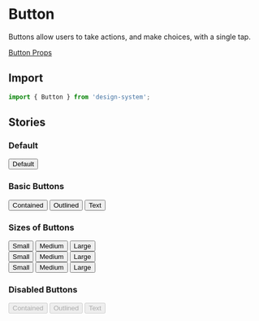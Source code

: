 
<Meta title='Base/Buttons/Button' component={Button} />

# Button

Buttons allow users to take actions, and make choices, with a single tap.

[Button Props](https://mui.com/material-ui/api/button/)

<!------------------------------------| IMPORT |---------------------------------------->

## Import

```jsx
import { Button } from 'design-system';
```

<!------------------------------------| STORIES |--------------------------------------->

## Stories

### Default

<Canvas>
    <Story name='Default' args={{}}>
        <Button variant="contained">Default</Button>
    </Story>
</Canvas>

### Basic Buttons

<Canvas>
    <Story name='Basic' args={{}}>
        <Stack direction='row' spacing={2}>
            <Button>Contained</Button>
            <Button variant='outlined'>Outlined</Button>
            <Button variant='text'>Text</Button>
        </Stack>
    </Story>
</Canvas>

### Sizes of Buttons

<Canvas>
    <Story name='Sizes' args={{}}>
        <Box sx={{ '& button': { m: 1 } }}>
            <div>
                <Button size='small'>Small</Button>
                <Button size='medium'>Medium</Button>
                <Button size='large'>Large</Button>
            </div>
            <div>
                <Button variant='outlined' size='small'>
                    Small
                </Button>
                <Button variant='outlined' size='medium'>
                    Medium
                </Button>
                <Button variant='outlined' size='large'>
                    Large
                </Button>
            </div>
            <div>
                <Button variant='text' size='small'>
                    Small
                </Button>
                <Button variant='text' size='medium'>
                    Medium
                </Button>
                <Button variant='text' size='large'>
                    Large
                </Button>
            </div>
        </Box>
    </Story>
</Canvas>

### Disabled Buttons

<Canvas>
    <Story name='Disabled' args={{}}>
        <Stack direction='row' spacing={2}>
            <Button disabled>Contained</Button>
            <Button variant='outlined' disabled>
                Outlined
            </Button>
            <Button variant='text' disabled>
                Text
            </Button>
        </Stack>
    </Story>
</Canvas>
